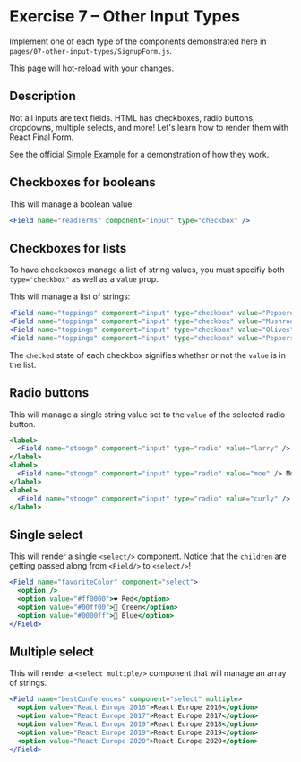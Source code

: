 
# Exercise 7 – Other Input Types

Implement one of each type of the components demonstrated here in
`pages/07-other-input-types/SignupForm.js`.

This page will hot-reload with your changes.

<SignupForm />

## Description

Not all inputs are text fields. HTML has checkboxes, radio buttons, dropdowns, multiple selects, and more! Let's learn how to render them with React Final Form.

See the official [Simple Example](https://final-form.org/docs/react-final-form/examples/simple) for a demonstration of how they work.

## Checkboxes for booleans

This will manage a boolean value:

```jsx
<Field name="readTerms" component="input" type="checkbox" />
```

## Checkboxes for lists

To have checkboxes manage a list of string values, you must specifiy both `type="checkbox"` as well as a `value` prop.

This will manage a list of strings:

```jsx
<Field name="toppings" component="input" type="checkbox" value="Pepperoni" />
<Field name="toppings" component="input" type="checkbox" value="Mushrooms" />
<Field name="toppings" component="input" type="checkbox" value="Olives" />
<Field name="toppings" component="input" type="checkbox" value="Peppers" />
```

The `checked` state of each checkbox signifies whether or not the `value` is in the list.

## Radio buttons

This will manage a single string value set to the `value` of the selected radio button.

```jsx
<label>
  <Field name="stooge" component="input" type="radio" value="larry" /> Larry
</label>
<label>
  <Field name="stooge" component="input" type="radio" value="moe" /> Moe
</label>
<label>
  <Field name="stooge" component="input" type="radio" value="curly" /> Curly
</label>
```

## Single select

This will render a single `<select/>` component. Notice that the `children` are getting passed along from `<Field/>` to `<select/>`!

```jsx
<Field name="favoriteColor" component="select">
  <option />
  <option value="#ff0000">❤️ Red</option>
  <option value="#00ff00">💚 Green</option>
  <option value="#0000ff">💙 Blue</option>
</Field>
```

## Multiple select

This will render a `<select multiple/>` component that will manage an array of strings.

```jsx
<Field name="bestConferences" component="select" multiple>
  <option value="React Europe 2016">React Europe 2016</option>
  <option value="React Europe 2017">React Europe 2017</option>
  <option value="React Europe 2019">React Europe 2018</option>
  <option value="React Europe 2019">React Europe 2019</option>
  <option value="React Europe 2020">React Europe 2020</option>
</Field>
```
